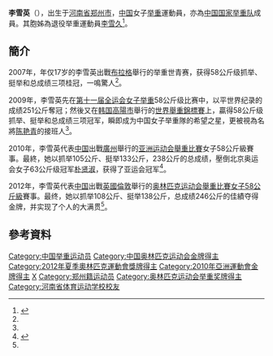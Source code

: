 {{otheruses}}
{{Infobox sportsperson
| headercolor    = #808080
| name           = 李雪英
| image          =
| imagesize      = 
| caption        =
| birthname      =
| fullname       =
| nickname       =
| nationality    = 
| residence      =
| birthdate      = {{birth_date_and_age|1990|5|15}}<ref name="伦敦奥运">{{cite web|title=2012伦敦奥运会中国体育代表团成员名录 - 李雪英|url=http://2012teamchina.olympic.cn/index.php/personview/persons/16236|access-date=2012-07-16|archive-date=2021-01-11|archive-url=https://web.archive.org/web/20210111015103/http://2012teamchina.olympic.cn/index.php/personview/persons/16236|dead-url=no}}{{zh-cn}}</ref>
| birthplace     = {{CHN}}[[河南省|河南省]][[郑州市|郑州市]]
| height         = {{height|m=1.61}}<ref name="伦敦奥运"/>
| weight         = {{weight|kg=58}}<ref name="伦敦奥运"/>
| website        = 
| country        = {{CHN}}
| sport          = 女子[[举重|举重]]
| collegeteam    =
| club           =
| team           =
| turnedpro      =
| coach          = 许敬法
| retired        =
| coaching       =
| worlds         =
| regionals      =
| nationals      =
| olympics       =
| paralympics    =
| highestranking =
| pb             =
| medaltemplates = 
{{MedalCompetition|[[夏季奥林匹克运动会|夏季奥林匹克运动会]]}}
{{MedalGold   |[[2012年夏季奥林匹克运动会|2012年 倫敦]]| [[2012年夏季奧林匹克運動會舉重比賽－女子58公斤級|58公斤級]]}}
{{MedalCompetition|[[世界舉重錦標賽|世界舉重錦標賽]]}}
{{MedalGold   |[[2009年世界舉重錦標賽|2009年 高陽市]]| [[2009年世界舉重錦標賽_–_女子58公斤級|58公斤級]]}}
{{MedalSilver |[[2011年世界舉重錦標賽|2011年 巴黎]]| [[2011年世界舉重錦標賽_–_女子58公斤級|58公斤級]]}}
{{MedalCompetition|[[亚洲运动会|亚洲运动会]]}}
{{MedalGold   |[[2010年亚洲运动会|2010年 廣州]]| [[2010年亚洲运动会举重比赛_-_女子58公斤级|58公斤級]]}}
| show-medals    = yes
}}
'''李雪英'''（{{bd|1990年|5月15日}}），出生于[[河南省|河南省]][[郑州市|郑州市]]，[[中国|中国]]女子[[举重|举重]]運動員，亦為[[中国国家举重队|中国国家举重队]]成員。其胞姊為退役举重運動員[[李雪久|李雪久]]<ref name="大河报1116">{{cite news|title=李雪英一举成名|url=http://sports.163.com/10/1116/05/6LJAVOTH00051C8U.html|newspaper=大河报|date=2010-11-16|access-date=2012-07-30|archive-url=https://web.archive.org/web/20160305021847/http://sports.163.com/10/1116/05/6LJAVOTH00051C8U.html|archive-date=2016-03-05|dead-url=yes}}</ref>。

==簡介==
2007年，年仅17岁的李雪英出戰[[布拉格|布拉格]]舉行的举重世青赛，获得58公斤级抓举、挺举和总成绩三项桂冠，一鳴驚人<ref name="大河报1116"/>。

2009年，李雪英先在[[中華人民共和國第十一屆全運會舉重比賽|第十一届全运会女子举重]]58公斤级比赛中，以平世界纪录的成绩251公斤奪冠；然後又在[[韩国|韩国]][[高陽市|高陽市]]舉行的[[世界舉重錦標賽|世界舉重錦標賽]]上，贏得58公斤级抓举、挺举和总成绩三项冠军，瞬即成为中国女子举重隊的希望之星，更被視為名將[[陈艳青|陈艳青]]的接班人<ref name="大河报1116"/>。

2010年，李雪英代表[[2010年亚洲运动会中国代表团|中国]]出戰[[廣州|廣州]]舉行的[[2010年亚洲运动会|亚洲运动会]][[2010年亚洲运动会舉重比賽|舉重比賽]]女子58公斤級賽事。最終，她以抓举105公斤、挺举133公斤，238公斤的总成绩，壓倒北京奥运会女子63公斤级冠军[[朴贤淑|朴贤淑]]，获得了亚运会冠军<ref name="中国网">{{cite news|title=李雪英战绩:世锦赛葬送中国8连冠 奥运夺金救赎|url=http://www.china.com.cn/sport/2012/2012-07/31/content_26067824.htm|newspaper=中国网|date=2012-07-31}}{{zh-cn}}</ref>。

2012年，李雪英代表[[2012年夏季奥林匹克运动会中国代表团|中国]]出戰[[英國|英國]][[倫敦|倫敦]]舉行的[[2012年夏季奥林匹克运动会|奥林匹克运动会]][[2012年夏季奧林匹克運動會舉重比賽|舉重比賽]][[2012年夏季奧林匹克運動會舉重比賽－女子58公斤級|女子58公斤級]]賽事。最终，她以抓举108公斤、挺举138公斤，总成绩246公斤的佳績夺得金牌，并实现了个人的大满贯<ref name="中国网"/>。

==參考資料==
{{Reflist}}

{{DEFAULTSORT:LI Xueying}}{{2012 China Olympic Weightlifting Team}}
[[Category:中国举重运动员|Category:中国举重运动员]]
[[Category:中国奥林匹克运动会金牌得主|Category:中国奥林匹克运动会金牌得主]]
[[Category:2012年夏季奧林匹克運動會獎牌得主|Category:2012年夏季奧林匹克運動會獎牌得主]]
[[Category:2010年亞洲運動會金牌得主|Category:2010年亞洲運動會金牌得主]]
[[Category:李姓|X]]
[[Category:郑州籍运动员|Category:郑州籍运动员]]
[[Category:奥林匹克运动会举重奖牌得主|Category:奥林匹克运动会举重奖牌得主]]
[[Category:河南省体育运动学校校友|Category:河南省体育运动学校校友]]